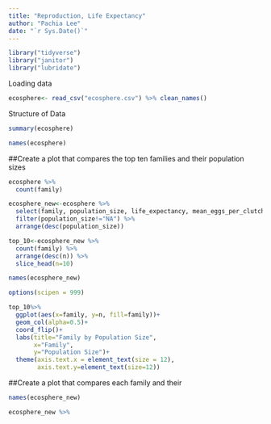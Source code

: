 ```yaml
---
title: "Reproduction, Life Expectancy"
author: "Pachia Lee"
date: "`r Sys.Date()`"
---
```


```r
library("tidyverse")
library("janitor")
library("lubridate")
```

Loading data
```r
ecosphere<- read_csv("ecosphere.csv") %>% clean_names()
```

Structure of Data
```r
summary(ecosphere)
```

```r
names(ecosphere)
```

##Create a plot that compares the top ten families and their population sizes
```r
ecosphere %>% 
  count(family)
```

```r
ecosphere_new<-ecosphere %>% 
  select(family, population_size, life_expectancy, mean_eggs_per_clutch, mean_age_at_sexual_maturity) %>% 
  filter(population_size!="NA") %>% 
  arrange(desc(population_size)) 
```

```r
top_10<-ecosphere_new %>% 
  count(family) %>% 
  arrange(desc(n)) %>% 
  slice_head(n=10)
```

```r
names(ecosphere_new)
```

```r
options(scipen = 999)
```


```r
top_10%>% 
  ggplot(aes(x=family, y=n, fill=family))+
  geom_col(alpha=0.5)+
  coord_flip()+
  labs(title="Family by Population Size",
       x="Family",
       y="Population Size")+
  theme(axis.text.x = element_text(size = 12),
        axis.text.y=element_text(size=12))
```


##Create a plot that compares each family and their 
```r
names(ecosphere_new)
```

```r
ecosphere_new %>% 
  
```





